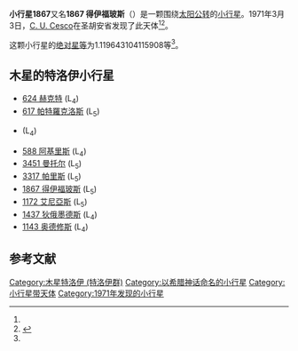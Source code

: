{{Infobox planet
| bgcolour = #FFFFC0
| name = 1867 得伊福玻斯
| symbol = 
| image = 
| caption = 
| discovery = yes
| discovery_ref = 
| discoverer = [[C._U._Cesco|C. U. Cesco]]
| discovery_site = [[圣胡安省|圣胡安省]] 
| discovered = 1971年3月3日
| designations = yes
| mp_name = (1867) Deiphobus
| named_after = 
| alt_names = 1867 Deiphobus
| mp_category = [[特洛伊小行星|特洛伊小行星]]
| orbit_ref = <ref name="a">[http://ssd.jpl.nasa.gov/sbdb.cgi?sstr=1867 1867 Deiphobus] {{Wayback|url=http://ssd.jpl.nasa.gov/sbdb.cgi?sstr=1867 |date=20201121210847 }}，小行星數據庫瀏覽器（JPL Small-Body Database Browser）－[[美国国家航空航天局|美国国家航空航天局]]喷气推进实验室</ref>
| epoch = 2456400.5 (2013年4月18日更新)
| aphelion = {{convert|5.354657666175001|AU|km|3|abbr=on|lk=out}}
| perihelion = {{convert|4.904330301431636|AU|km|3|abbr=on}}
| semimajor = {{convert|5.129493983803318|AU|km|3|abbr=on}}
| eccentricity = 0.043895886
| period = 4243.363282 [[日|日]]<br />11.62[[儒略年|儒略年]]
| avg_speed = 
| inclination = 26.90993675292207
| asc_node = 283.7053552317699
| mean_anomaly = 
| arg_peri = 1.119643104115908
| satellites = 
| physical_characteristics = yes
| dimensions = 
| mass = 
| density = 
| surface_grav = 
| escape_velocity = 
| sidereal_day = 
| axial_tilt = 
| pole_ecliptic_lat = 
| pole_ecliptic_lon = 
| albedo = 
| temperatures= 
| temp_name1 = 
| mean_temp_1 = 
| max_temp_1 = 
| temp_name2 = 
| max_temp_2 = 
| spectral_type = 
| abs_magnitude = 1.119643104115908
}}

'''小行星1867'''又名'''1867 得伊福玻斯'''（{{lang-en|1867 Deiphobus}}）是一颗围绕[[太阳|太阳]][[公转|公转]]的[[小行星|小行星]]。1971年3月3日，[[C._U._Cesco|C. U. Cesco]]在圣胡安省发现了此天体<ref name="a" /><ref>{{cite news|title=小行星列表|url=http://cfa-www.harvard.edu/iau/lists/NumberedMPs.txt|accessdate=2013-07-08|newspaper=哈佛大学|archive-date=2008-05-17|archive-url=https://web.archive.org/web/20080517010638/http://cfa-www.harvard.edu/iau/lists/NumberedMPs.txt|dead-url=no}}</ref>。

这颗小行星的[[绝对星等|绝对星等]]为1.119643104115908等<ref name="a" />。

== 木星的特洛伊小行星 ==
* [[小行星624|624 赫克特]] (L<sub>4</sub>)
* [[小行星617|617 帕特羅克洛斯]] (L<sub>5</sub>)
* {{tsl|en|911_Agamemnon| 911 阿伽门农}} (L<sub>4</sub>)
* [[小行星588|588 阿基里斯]] (L<sub>4</sub>)
* [[小行星3451|3451 曼托尔]] (L<sub>5</sub>)
* [[小行星3317|3317 帕里斯]] (L<sub>5</sub>)
* [[小行星1867|1867 得伊福玻斯]] (L<sub>5</sub>)
* [[小行星1172|1172 艾尼亞斯]] (L<sub>5</sub>)
* [[小行星1437|1437 狄俄墨德斯]] (L<sub>4</sub>)
* [[小行星1143|1143 奥德修斯]]  (L<sub>4</sub>)

==参考文献==
{{reflist}}
{{Minor Planet Number|[[小行星1866|小行星1866]]|[[小行星1868|小行星1868]]}}

{{小天体}}

[[Category:木星特洛伊_(特洛伊群)|Category:木星特洛伊 (特洛伊群)]]
[[Category:以希腊神话命名的小行星|Category:以希腊神话命名的小行星]]
[[Category:小行星带天体|Category:小行星带天体]]
[[Category:1971年发现的小行星|Category:1971年发现的小行星]]

{{asteroid-stub}}